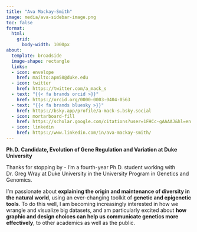 ```yaml
---
title: "Ava Mackay-Smith"
image: media/ava-sidebar-image.png
toc: false
format:
  html:
    grid:
      body-width: 1000px
about:
  template: broadside
  image-shape: rectangle
  links:
  - icon: envelope
    href: mailto:apm58@duke.edu
  - icon: twitter
    href: https://twitter.com/a_mack_s
  - text: "{{< fa brands orcid >}}"
    href: https://orcid.org/0000-0003-0404-0563
  - text: "{{< fa brands bluesky >}}"
    href: https://bsky.app/profile/a-mack-s.bsky.social
  - icon: mortarboard-fill
    href: https://scholar.google.com/citations?user=1FHCc-gAAAAJ&hl=en
  - icon: linkedin
    href: https://www.linkedin.com/in/ava-mackay-smith/
---
```


**Ph.D. Candidate, Evolution of Gene Regulation and Variation at Duke University**

Thanks for stopping by - I’m a fourth-year Ph.D. student working with Dr. Greg Wray at Duke University in the University Program in Genetics and Genomics.

I’m passionate about **explaining the origin and maintenance of diversity in the natural world**, using an ever-changing toolkit of **genetic and epigenetic tools**. To do this well, I am becoming increasingly interested in how we wrangle and visualize big datasets, and am particularly excited about **how graphic and design choices can help us communicate genetics more effectively**, to other academics as well as the public.

 

 
